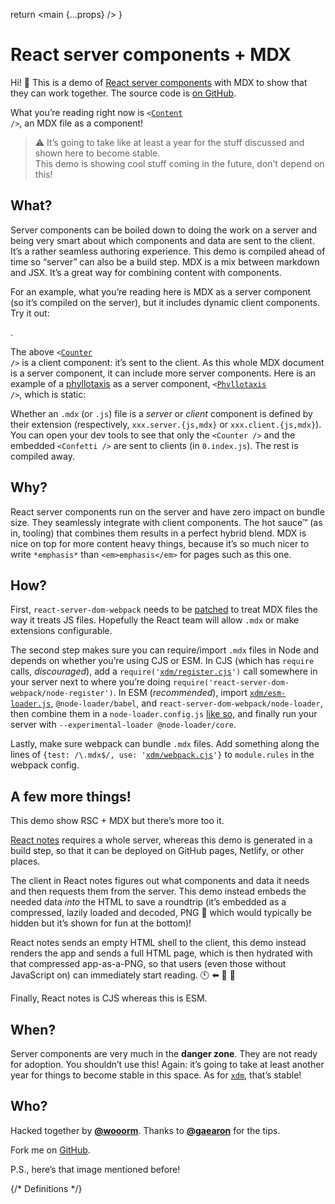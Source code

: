 
  return <main {...props} />
}

# React server components + MDX

Hi! 👋
This is a demo of [React server components][sc] with MDX to show that they can
work together.
The source code is [on GitHub][gh].

What you’re reading right now is <code>\<[Content][] \/\></code>, an MDX file as
a component!

> ⚠️ It’s going to take like at least a year for the stuff discussed and shown
> here to become stable.\
> This demo is showing cool stuff coming in the future, don’t depend on this!

## What?

Server components can be boiled down to doing the work on a server and
being very smart about which components and data are sent to the client.
It’s a rather seamless authoring experience.
This demo is compiled ahead of time so “server” can also be a build step.
MDX is a mix between markdown and JSX.
It’s a great way for combining content with components.

For an example, what you’re reading here is MDX as a server component (so it’s
compiled on the server), but it includes dynamic client components.
Try it out:

<Counter />.

The above <code>\<[Counter][] \/\></code> is a client component: it’s sent to
the client.
As this whole MDX document is a server component, it can include more server
components.
Here is an example of a [phyllotaxis][phyllotaxis-wiki] as a server component,
<code>\<[Phyllotaxis][] \/\></code>, which is static:

<Phyllotaxis size={352} length={256} step={10} radius={3} />

Whether an `.mdx` (or `.js`) file is a *server* or *client* component is
defined by their extension (respectively, `xxx.server.{js,mdx}` or
`xxx.client.{js,mdx}`).
You can open your dev tools to see that only the `<Counter />` and the embedded
`<Confetti />` are sent to clients (in `0.index.js`).
The rest is compiled away.

## Why?

React server components run on the server and have zero impact on bundle size.
They seamlessly integrate with client components.
The hot sauce™ (as in, tooling) that combines them results in a perfect hybrid
blend.
MDX is nice on top for more content heavy things, because it’s so much nicer to
write `*emphasis*` than `<em>emphasis</em>` for pages such as this one.

## How?

First, `react-server-dom-webpack` needs to be [patched][] to treat MDX files the
way it treats JS files.
Hopefully the React team will allow `.mdx` or make extensions configurable.

The second step makes sure you can require/import `.mdx` files in Node and
depends on whether you’re using CJS or ESM.
In CJS (which has `require` calls, *discouraged*), add a
<code>require('[xdm/register.cjs][register]')</code> call somewhere in your
server next to
where you’re doing `require('react-server-dom-webpack/node-register')`.
In ESM (*recommended*), import [`xdm/esm-loader.js`][loader],
`@node-loader/babel`, and `react-server-dom-webpack/node-loader`, then combine
them in a `node-loader.config.js` [like so][node-loader], and finally run your
server with `--experimental-loader @node-loader/core`.

Lastly, make sure webpack can bundle `.mdx` files.
Add something along the lines of <code>\{test: /\\.mdx$/, use:
'[xdm/webpack.cjs][webpack]'}</code> to `module.rules` in the webpack config.

## A few more things!

This demo show RSC + MDX but there’s more too it.

[React notes][scd] requires a whole server, whereas this demo is generated
in a build step, so that it can be deployed on GitHub pages, Netlify, or other
places.

The client in React notes figures out what components and data it needs and
then requests them from the server.
This demo instead embeds the needed data *into* the HTML to save a roundtrip
(it’s embedded as a compressed, lazily loaded and decoded, PNG 🤯 which would
typically be hidden but it’s shown for fun at the bottom)!

React notes sends an empty HTML shell to the client, this demo instead renders
the app and sends a full HTML page, which is then hydrated with that compressed
app-as-a-PNG, so that users (even those without JavaScript on) can immediately
start reading. 🕚 ⬅️ 🚙 💨

Finally, React notes is CJS whereas this is ESM.

## When?

Server components are very much in the **danger zone**.
They are not ready for adoption.
You shouldn’t use this!
Again: it’s going to take at least another year for things to become stable in
this space.
As for [`xdm`][xdm], that’s stable!

## Who?

Hacked together by [**@wooorm**][wooorm].
Thanks to [**@gaearon**][gaearon] for the tips.

Fork me on [GitHub][gh].

P.S., here’s that image mentioned before!

{/* Definitions */}

[sc]: https://reactjs.org/server-components

[xdm]: https://github.com/wooorm/xdm

[gh]: https://github.com/wooorm/server-components-mdx-demo

[patched]: https://github.com/wooorm/server-components-mdx-demo/blob/main/patches/react-server-dom-webpack+0.0.0-experimental-3310209d0.patch

[register]: https://github.com/wooorm/xdm#requiring-mdx-files-directly

[loader]: https://github.com/wooorm/xdm#importing-mdx-files-directly

[webpack]: https://github.com/wooorm/xdm#webpack

[node-loader]: https://github.com/wooorm/server-components-mdx-demo/blob/main/node-loader.config.js

[phyllotaxis-wiki]: https://en.wikipedia.org/wiki/Phyllotaxis

[scd]: https://github.com/reactjs/server-components-demo

[content]: https://github.com/wooorm/server-components-mdx-demo/blob/main/src/content.server.mdx

[counter]: https://github.com/wooorm/server-components-mdx-demo/blob/main/src/counter.client.js

[phyllotaxis]: https://github.com/wooorm/server-components-mdx-demo/blob/main/src/phyllotaxis.server.js

[wooorm]: http://github.com/wooorm

[gaearon]: http://github.com/gaearon
